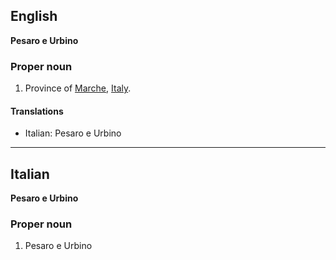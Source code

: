 ==English==
'''Pesaro e Urbino'''

===Proper noun===

#Province of [[Marche]], [[Italy]].

====Translations====

*Italian: Pesaro e Urbino

----

==Italian==
'''Pesaro e Urbino'''

===Proper noun===

#Pesaro e Urbino